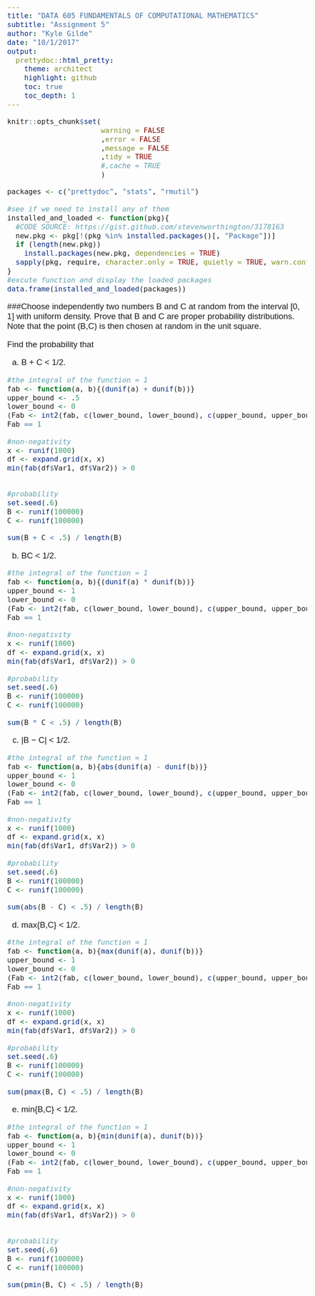 ```yaml
---
title: "DATA 605 FUNDAMENTALS OF COMPUTATIONAL MATHEMATICS" 
subtitle: "Assignment 5"
author: "Kyle Gilde"
date: "10/1/2017"
output: 
  prettydoc::html_pretty:
    theme: architect
    highlight: github
    toc: true
    toc_depth: 1
---
```

<style type="text/css">
body{
  font-family: Helvetica;
  font-size: 14pt;
}
</style>
<body>
```r
knitr::opts_chunk$set(
                      warning = FALSE
                      ,error = FALSE
                      ,message = FALSE
                      ,tidy = TRUE
                      #,cache = TRUE
                      )
```


```r
packages <- c("prettydoc", "stats", "rmutil")

#see if we need to install any of them
installed_and_loaded <- function(pkg){
  #CODE SOURCE: https://gist.github.com/stevenworthington/3178163
  new.pkg <- pkg[!(pkg %in% installed.packages()[, "Package"])]
  if (length(new.pkg)) 
    install.packages(new.pkg, dependencies = TRUE)
  sapply(pkg, require, character.only = TRUE, quietly = TRUE, warn.conflicts = FALSE)
}
#excute function and display the loaded packages
data.frame(installed_and_loaded(packages))
```

###Choose independently two numbers B and C at random from the interval [0, 1] with uniform density. Prove that B and C are proper probability distributions. Note that the point (B,C) is then chosen at random in the unit square.  

Find the probability that

(a) B + C < 1/2.
```r
#the integral of the function = 1
fab <- function(a, b){(dunif(a) + dunif(b))}
upper_bound <- .5
lower_bound <- 0
(Fab <- int2(fab, c(lower_bound, lower_bound), c(upper_bound, upper_bound)))
Fab == 1

#non-negativity
x <- runif(1000)
df <- expand.grid(x, x)
min(fab(df$Var1, df$Var2)) > 0


#probability
set.seed(.6)
B <- runif(100000)
C <- runif(100000)

sum(B + C < .5) / length(B)
```



(b) BC < 1/2.
```r

#the integral of the function = 1
fab <- function(a, b){(dunif(a) * dunif(b))}
upper_bound <- 1
lower_bound <- 0
(Fab <- int2(fab, c(lower_bound, lower_bound), c(upper_bound, upper_bound)))
Fab == 1

#non-negativity
x <- runif(1000)
df <- expand.grid(x, x)
min(fab(df$Var1, df$Var2)) > 0

#probability
set.seed(.6)
B <- runif(100000)
C <- runif(100000)

sum(B * C < .5) / length(B)
```


(c) |B − C| < 1/2.
```r
#the integral of the function = 1
fab <- function(a, b){abs(dunif(a) - dunif(b))}
upper_bound <- 1
lower_bound <- 0
(Fab <- int2(fab, c(lower_bound, lower_bound), c(upper_bound, upper_bound)))
Fab == 1

#non-negativity
x <- runif(1000)
df <- expand.grid(x, x)
min(fab(df$Var1, df$Var2)) > 0

#probability
set.seed(.6)
B <- runif(100000)
C <- runif(100000)

sum(abs(B - C) < .5) / length(B)
```


(d) max{B,C} < 1/2.
```r
#the integral of the function = 1
fab <- function(a, b){max(dunif(a), dunif(b))}
upper_bound <- 1
lower_bound <- 0
(Fab <- int2(fab, c(lower_bound, lower_bound), c(upper_bound, upper_bound)))
Fab == 1

#non-negativity
x <- runif(1000)
df <- expand.grid(x, x)
min(fab(df$Var1, df$Var2)) > 0

#probability
set.seed(.6)
B <- runif(100000)
C <- runif(100000)

sum(pmax(B, C) < .5) / length(B)
```


(e) min{B,C} < 1/2.
```r
#the integral of the function = 1
fab <- function(a, b){min(dunif(a), dunif(b))}
upper_bound <- 1
lower_bound <- 0
(Fab <- int2(fab, c(lower_bound, lower_bound), c(upper_bound, upper_bound)))
Fab == 1

#non-negativity
x <- runif(1000)
df <- expand.grid(x, x)
min(fab(df$Var1, df$Var2)) > 0


#probability
set.seed(.6)
B <- runif(100000)
C <- runif(100000)

sum(pmin(B, C) < .5) / length(B)
```


</body>
